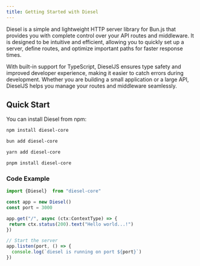 ```yaml
---
title: Getting Started with Diesel
---
```


Diesel is a simple and lightweight HTTP server library for Bun.js that provides you with complete control over your API routes and middleware. It is designed to be intuitive and efficient, allowing you to quickly set up a server, define routes, and optimize important paths for faster response times.

With built-in support for TypeScript, DieselJS ensures type safety and improved developer experience, making it easier to catch errors during development. Whether you are building a small application or a large API, DieselJS helps you manage your routes and middleware seamlessly.
## Quick Start

You can install Diesel from npm:


```bash
npm install diesel-core
```
```bash
bun add diesel-core
```
```bash
yarn add diesel-core
```
```bash
pnpm install diesel-core
```

### Code Example
```javascript
import {Diesel}  from "diesel-core"

const app = new Diesel()
const port = 3000

app.get("/", async (ctx:ContextType) => {
 return ctx.status(200).text("Hello world...!")
})

// Start the server
app.listen(port, () => {
  console.log(`diesel is running on port ${port}`)
})
```